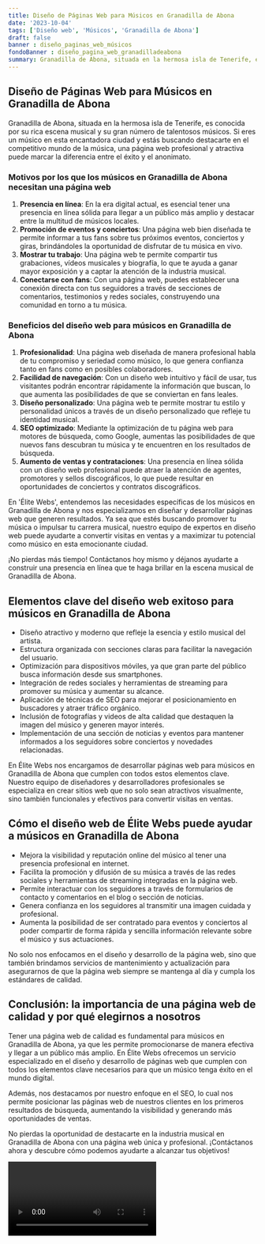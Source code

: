 ```yaml
---
title: Diseño de Páginas Web para Músicos en Granadilla de Abona
date: '2023-10-04'
tags: ['Diseño web', 'Músicos', 'Granadilla de Abona']
draft: false
banner : diseño_paginas_web_músicos
fondoBanner : diseño_pagina_web_granadilladeabona
summary: Granadilla de Abona, situada en la hermosa isla de Tenerife, es conocida por su rica escena musical y su gran número de talentosos músicos. Si eres un músico en esta encantadora ciudad y estás buscando destacarte en el competitivo mundo de la música, una página web profesional y atractiva puede marcar la diferencia entre el éxito y el anonimato.
---
```


## Diseño de Páginas Web para Músicos en Granadilla de Abona

Granadilla de Abona, situada en la hermosa isla de Tenerife, es conocida por su rica escena musical y su gran número de talentosos músicos. Si eres un músico en esta encantadora ciudad y estás buscando destacarte en el competitivo mundo de la música, una página web profesional y atractiva puede marcar la diferencia entre el éxito y el anonimato.

### Motivos por los que los músicos en Granadilla de Abona necesitan una página web

1. **Presencia en línea**: En la era digital actual, es esencial tener una presencia en línea sólida para llegar a un público más amplio y destacar entre la multitud de músicos locales.
2. **Promoción de eventos y conciertos**: Una página web bien diseñada te permite informar a tus fans sobre tus próximos eventos, conciertos y giras, brindándoles la oportunidad de disfrutar de tu música en vivo.
3. **Mostrar tu trabajo**: Una página web te permite compartir tus grabaciones, vídeos musicales y biografía, lo que te ayuda a ganar mayor exposición y a captar la atención de la industria musical.
4. **Conectarse con fans**: Con una página web, puedes establecer una conexión directa con tus seguidores a través de secciones de comentarios, testimonios y redes sociales, construyendo una comunidad en torno a tu música.

### Beneficios del diseño web para músicos en Granadilla de Abona

1. **Profesionalidad**: Una página web diseñada de manera profesional habla de tu compromiso y seriedad como músico, lo que genera confianza tanto en fans como en posibles colaboradores.
2. **Facilidad de navegación**: Con un diseño web intuitivo y fácil de usar, tus visitantes podrán encontrar rápidamente la información que buscan, lo que aumenta las posibilidades de que se conviertan en fans leales.
3. **Diseño personalizado**: Una página web te permite mostrar tu estilo y personalidad únicos a través de un diseño personalizado que refleje tu identidad musical.
4. **SEO optimizado**: Mediante la optimización de tu página web para motores de búsqueda, como Google, aumentas las posibilidades de que nuevos fans descubran tu música y te encuentren en los resultados de búsqueda.
5. **Aumento de ventas y contrataciones**: Una presencia en línea sólida con un diseño web profesional puede atraer la atención de agentes, promotores y sellos discográficos, lo que puede resultar en oportunidades de conciertos y contratos discográficos.

En 'Élite Webs', entendemos las necesidades específicas de los músicos en Granadilla de Abona y nos especializamos en diseñar y desarrollar páginas web que generen resultados. Ya sea que estés buscando promover tu música o impulsar tu carrera musical, nuestro equipo de expertos en diseño web puede ayudarte a convertir visitas en ventas y a maximizar tu potencial como músico en esta emocionante ciudad.

¡No pierdas más tiempo! Contáctanos hoy mismo y déjanos ayudarte a construir una presencia en línea que te haga brillar en la escena musical de Granadilla de Abona.

<GifSeo />

<Cta />

## Elementos clave del diseño web exitoso para músicos en Granadilla de Abona

- Diseño atractivo y moderno que refleje la esencia y estilo musical del artista.
- Estructura organizada con secciones claras para facilitar la navegación del usuario.
- Optimización para dispositivos móviles, ya que gran parte del público busca información desde sus smartphones.
- Integración de redes sociales y herramientas de streaming para promover su música y aumentar su alcance.
- Aplicación de técnicas de SEO para mejorar el posicionamiento en buscadores y atraer tráfico orgánico.
- Inclusión de fotografías y videos de alta calidad que destaquen la imagen del músico y generen mayor interés.
- Implementación de una sección de noticias y eventos para mantener informados a los seguidores sobre conciertos y novedades relacionadas.

En Élite Webs nos encargamos de desarrollar páginas web para músicos en Granadilla de Abona que cumplen con todos estos elementos clave. Nuestro equipo de diseñadores y desarrolladores profesionales se especializa en crear sitios web que no solo sean atractivos visualmente, sino también funcionales y efectivos para convertir visitas en ventas. 

## Cómo el diseño web de Élite Webs puede ayudar a músicos en Granadilla de Abona

- Mejora la visibilidad y reputación online del músico al tener una presencia profesional en internet.
- Facilita la promoción y difusión de su música a través de las redes sociales y herramientas de streaming integradas en la página web.
- Permite interactuar con los seguidores a través de formularios de contacto y comentarios en el blog o sección de noticias.
- Genera confianza en los seguidores al transmitir una imagen cuidada y profesional.
- Aumenta la posibilidad de ser contratado para eventos y conciertos al poder compartir de forma rápida y sencilla información relevante sobre el músico y sus actuaciones.

No solo nos enfocamos en el diseño y desarrollo de la página web, sino que también brindamos servicios de mantenimiento y actualización para asegurarnos de que la página web siempre se mantenga al día y cumpla los estándares de calidad. 

## Conclusión: la importancia de una página web de calidad y por qué elegirnos a nosotros

Tener una página web de calidad es fundamental para músicos en Granadilla de Abona, ya que les permite promocionarse de manera efectiva y llegar a un público más amplio. En Élite Webs ofrecemos un servicio especializado en el diseño y desarrollo de páginas web que cumplen con todos los elementos clave necesarios para que un músico tenga éxito en el mundo digital.

Además, nos destacamos por nuestro enfoque en el SEO, lo cual nos permite posicionar las páginas web de nuestros clientes en los primeros resultados de búsqueda, aumentando la visibilidad y generando más oportunidades de ventas.

No pierdas la oportunidad de destacarte en la industria musical en Granadilla de Abona con una página web única y profesional. ¡Contáctanos ahora y descubre cómo podemos ayudarte a alcanzar tus objetivos!

<Video />

<CtaBot job='Músicos' city='Granadilla de Abona'/>

<Gmaps query='Granadilla de Abona+españa+maps' />